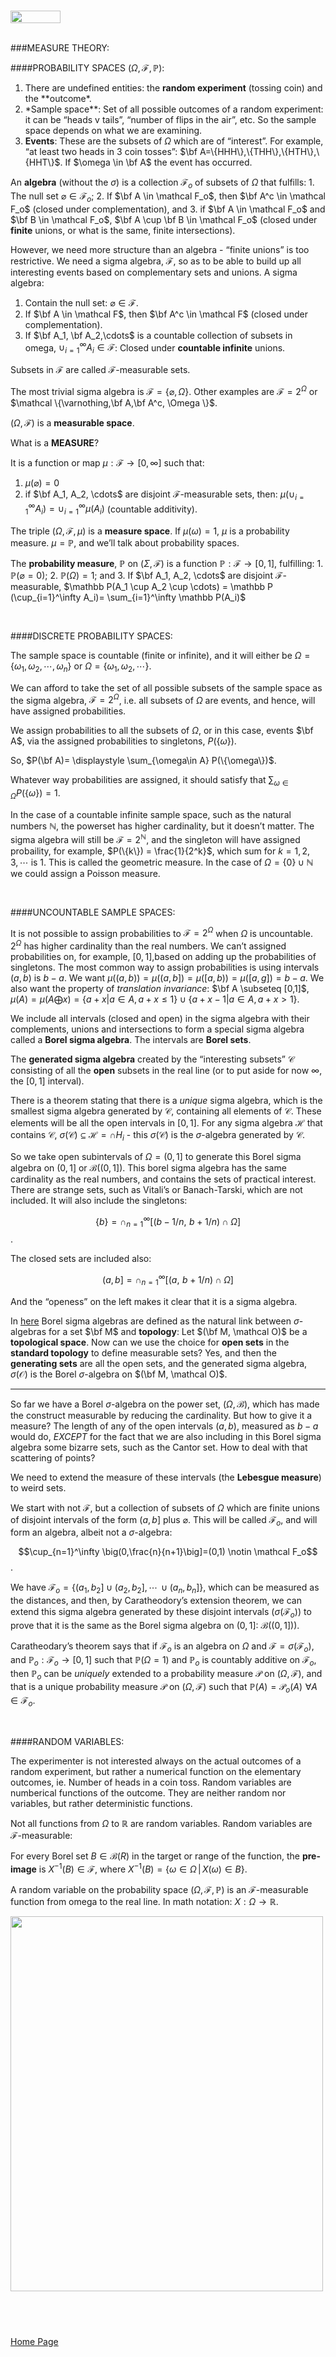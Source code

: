 <br>
<a href="http://rinterested.github.io/statistics/index.html">
<img HEIGHT="20" WIDTH="80" src="https://cloud.githubusercontent.com/assets/9312897/10556783/a27a26fa-745c-11e5-9b1a-2d5bd737387a.PNG"></a>
<br><br>

###MEASURE THEORY:
<br>

####PROBABILITY SPACES $(\Omega,\mathcal F, \mathbb P)$:
<br>

1. There are undefined entities: the **random experiment** (tossing coin) and the **outcome*.
2. *Sample space**: Set of all possible outcomes of a random experiment: it can be "heads v tails", "number of flips in the air", etc. So the sample space depends on what we are examining.
3. **Events**: These are the subsets of $\Omega$ which are of "interest". For example, "at least two heads in 3 coin tosses": $\bf A=\{HHH\},\{THH\},\{HTH\},\{HHT\}$. If $\omega \in \bf A$ the event has occurred.

An **algebra** (without the $\sigma$) is a collection $\mathcal F_o$ of subsets of $\Omega$ that fulfills: 1. The null set $\varnothing \in \mathcal F_o$; 2. If $\bf A \in \mathcal F_o$, then $\bf A^c \in \mathcal F_o$ (closed under complementation), and 3. if $\bf A \in \mathcal F_o$ and $\bf B \in \mathcal F_o$, $\bf A \cup \bf B \in \mathcal F_o$ (closed under **finite** unions, or what is the same, finite intersections).

However, we need more structure than an algebra - "finite unions" is too restrictive. We need a sigma algebra, $\mathcal F$, so as to be able to build up all interesting events based on complementary sets and unions. A sigma algebra:

1. Contain the null set: $\varnothing \in \mathcal F$.
2. If $\bf A \in \mathcal F$, then $\bf A^c \in \mathcal F$ (closed under complementation).
3. If $\bf A_1, \bf A_2,\cdots$ is a countable collection of subsets in omega, $\displaystyle \cup_{i=1}^{\infty}A_i \in \mathcal F$: Closed under **countable infinite** unions.

Subsets in $\mathcal F$ are called $\mathcal F$-measurable sets.

The most trivial sigma algebra is $\mathcal F= \{\varnothing, \Omega\}$. Other examples are $\mathcal F = 2^\Omega$ or $\mathcal \{\varnothing,\bf A,\bf A^c, \Omega \}$.

$(\Omega,\mathcal F)$ is a **measurable space**.


What is a **MEASURE**?

It is a function or map $\mu: \mathcal F \rightarrow [0,\infty]$ such that:

1. $\mu(\varnothing)=0$
2. if $\bf A_1, A_2, \cdots$ are disjoint $\mathcal F$-measurable sets, then: $\mu\big(\displaystyle \cup_{i=1}^\infty A_i\big)= \displaystyle \cup_{i=1}^\infty \mu(A_i)$ (countable additivity).

The triple $(\Omega,\mathcal F, \mu)$ is a **measure space**. If $\mu(\omega)=1$, $\mu$ is a probability measure. $\mu = \mathbb P$, and we'll talk about probability spaces.

The **probability measure**, $\mathbb P$ on $(\Sigma, \mathcal F)$ is a function $\mathbb P: \mathcal F \rightarrow [0,1]$, fulfilling: 1. $\mathbb P(\varnothing=0)$; 2. $\mathbb P(\Omega)=1$; and 3. If $\bf A_1, A_2, \cdots$ are disjoint $\mathcal F$-measurable, $\mathbb P(A_1 \cup A_2 \cup \cdots) = \mathbb P (\cup_{i=1}^\infty A_i)= \sum_{i=1}^\infty \mathbb P(A_i)$


<br>

####DISCRETE PROBABILITY SPACES:
<br>

The sample space is countable (finite or infinite), and it will either be $\Omega=\{\omega_1,\omega_2,\cdots,\omega_n\}$ or $\Omega=\{\omega_1,\omega_2,\cdots\}$.

We can afford to take the set of all possible subsets of the sample space as the sigma algebra, $\mathcal F = 2^\Omega$, i.e. all subsets of $\Omega$ are events, and hence, will have assigned probabilities.

We assign probabilities to all the subsets of $\Omega$, or in this case, events $\bf A$, via the assigned probabilities to singletons, $P(\{\omega\})$.

So, $P(\bf A)= \displaystyle \sum_{\omega\in A} P(\{\omega\})$.

Whatever way probabilities are assigned, it should satisfy that $\displaystyle \sum_{\omega\in \Omega} P(\{\omega\})=1$.

In the case of a countable infinite sample space, such as the natural numbers $\mathbb N$, the powerset has higher cardinality, but it doesn't matter. The sigma algebra will still be $\mathcal F= 2^\mathbb N$, and the singleton will have assigned probaility, for example, $P(\{k\}) = \frac{1}{2^k}$, which sum for $k=1,2,3,\cdots$ is $1$. This is called the geometric measure. In the case of $\Omega=\{0\}\cup \mathbb N$ we could assign a Poisson measure.

<br>

####UNCOUNTABLE SAMPLE SPACES:
<br>

It is not possible to assign probabilities to $\mathcal F = 2^\Omega$ when $\Omega$ is uncountable. $2^\Omega$ has higher cardinality than the real numbers. We can't assigned probabilities on, for example, $[0,1]$,based on adding up the probabilities of singletons. The most common way to assign probabilities is using intervals $(a,b)$ is $b-a$. We want $\mu((a,b)) = \mu((a,b])=\mu([a,b))=\mu([a,g])=b-a$. We also want the property of *translation invariance*: $\bf A \subseteq [0,1]$, $\mu(A)=\mu(A\bigoplus x) = \{a+x|a \in A, a+x \leq 1\} \cup \{a + x-1|a \in A, a+x>1\}$.

We include all intervals (closed and open) in the sigma algebra with their complements, unions and intersections to form a special sigma algebra called a **Borel sigma algebra**. The intervals are **Borel sets**.

The **generated sigma algebra** created by the "interesting subsets" $\mathcal C$ consisting of all the **open** subsets in the real line (or to put aside for now $\infty$, the $[0,1]$ interval).

There is a theorem stating that there is a *unique* sigma algebra, which is the smallest sigma algebra generated by $\mathcal C$, containing all elements of $\mathcal C$. These elements will be all the open intervals in $[0,1]$. For any sigma algebra $\mathcal H$ that contains $\mathcal C$, $\sigma(\mathcal C) \subseteq \mathcal H=\cap H_i$ - this $\sigma(\mathcal C)$ is the $\sigma$-algebra generated by $\mathcal C$.

So we take open subintervals of $\Omega=(0,1]$ to generate this Borel sigma algebra on $(0,1]$ or $\mathcal B((0,1])$. This borel sigma algebra has the same cardinality as the real numbers, and contains the sets of practical interest. There are strange sets, such as Vitali's or Banach-Tarski, which are not included. It will also include the singletons:

$$\{b\}= \displaystyle \cap_{n=1}^\infty \big [(b-1/n,\,\, b+1/n) \cap \Omega \big]$$.

The closed sets are included also:

$$(a,b]=\displaystyle \cap_{n=1}^\infty[(a,\,\,b+1/n)\cap \Omega]$$

And the "openess" on the left makes it clear that it is a sigma algebra.

In <a href="https://youtu.be/6ad9V8gvyBQ?t=37m43s">here</a> Borel sigma algebras are defined as the natural link between $\sigma$-algebras for a set $\bf M$ and **topology**: Let $(\bf M, \mathcal O)$ be a **topological space**. Now can we use the choice for **open sets** in the **standard topology** to define measurable sets? Yes, and then the **generating sets** are all the open sets, and the generated sigma algebra, $\sigma(\mathcal O)$ is the Borel $\sigma$-algebra on $(\bf M, \mathcal O)$.

---

So far we have a Borel $\sigma$-algebra on the power set, $(\Omega,\mathcal B)$, which has made the construct measurable by reducing the cardinality. But how to give it a measure? The length of any of the open intervals $(a,b)$, measured as $b -a$ would do, *EXCEPT* for the fact that we are also including in this Borel sigma algebra some bizarre sets, such as the Cantor set. How to deal with that scattering of points?

We need to extend the measure of these intervals (the **Lebesgue measure**) to weird sets.

We start with not $\mathcal F$, but a collection of subsets of $\Omega$ which are finite unions of disjoint intervals of the form $(a,b]$ plus $\varnothing$. This will be called $\mathcal F_o$, and will form an algebra, albeit not a $\sigma$-algebra:

$$\cup_{n=1}^\infty \big(0,\frac{n}{n+1}\big]=(0,1) \notin \mathcal F_o$$.

We have $\mathcal F_o=\{(a_1,b_2] \cup (a_2,b_2],\cdots\, \cup (a_n, b_n]\}$, which can be measured as the distances, and then, by Caratheodory's extension theorem, we can extend this sigma algebra generated by these disjoint intervals ($\sigma(\mathcal F_o)$) to prove that it is the same as the Borel sigma algebra on $(0,1]$: $\mathcal B((0,1]))$.

Caratheodary's theorem says that if $\mathcal F_o$ is an algebra on $\Omega$ and $\mathcal F= \sigma(\mathcal F_o)$, and $\mathbb P_o: \mathcal F_o \rightarrow [0,1]$ such that $\mathbb P(\Omega = 1)$ and $\mathbb P_o$ is countably additive on $\mathcal F_o$, then $\mathbb P_o$ can be *uniquely* extended to a probability measure $\mathcal P$ on $(\Omega,\mathcal F)$, and that is a unique probability measure $\mathcal P$ on $(\Omega, \mathcal F)$ such that $\mathbb P(A)=\mathcal P_o(A) \,\, \forall A\in \mathcal F_o$.


<br>

####RANDOM VARIABLES:
<br>

The experimenter is not interested always on the actual outcomes of a random experiment, but rather a numerical function on the elementary outcomes, ie. Number of heads in a coin toss. Random variables are numberical functions of the outcome. They are neither random nor variables, but rather deterministic functions.

Not all functions from $\Omega$ to $\mathbb R$ are random variables. Random variables are $\mathcal F$-measurable: 

For every Borel set $B \in \mathcal B(R)$ in the target or range of the function, the **pre-image** is $X^{-1}(B) \in \mathcal F$, where $X^{-1}(B)=\{\omega \in \Omega \,|\, X(\omega) \in B\}$.


A random variable on the probability space $(\Omega, \mathcal F, \mathbb P)$ is an $\mathcal F$-measurable function from omega to the real line. In math notation: $X: \Omega \rightarrow \mathbb R$.

<img height="600" width="500" src="https://cloud.githubusercontent.com/assets/9312897/14904714/2b967bc8-0d78-11e6-835f-42f499d250c0.png">


<br>
---

<a href="http://rinterested.github.io/statistics/index.html">Home Page</a>

